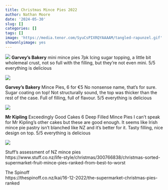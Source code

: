 ```yaml
---
title: Christmas Mince Pies 2022
author: Nathan Moore
date: '2024-05-30'
slug: []
categories: []
tags: []
image: 'https://media.tenor.com/SyuCsPIXRQYAAAAM/tangled-rapunzel.gif'
showonlyimage: yes
---
```


![](https://media.tenor.com/SyuCsPIXRQYAAAAM/tangled-rapunzel.gif)
**Garvey's Bakery** mini mince pies 7pk
Icing sugar topping, a little bit wholemeal crust, not so full with the filling, but they're not even mini. 5/5 everything is delicious

![](/img/fb22xmas/garveys1.jpg)

**Garvey's Bakery** Mince Pies, 6 for €5
No nonsense name, that's for sure. Sugar coating on top! Not structurally sound, the top was thicker than the rest of the case. Full of filling, full of flavour. 5/5 everything is delicious

![](/img/fb22xmas/garveys2.jpg)

**Mr Kipling**
Exceedingly Good Cakes
6 Deep Filled Mince Pies
I can't speak for Mr Kipling's other cakes but these are good enough. It seems like Irish mince pie pastry isn't blanched like NZ and it's better for it. Tasty filling, nice design on top. 5/5 everything is delicious

![](/img/fb22xmas/mrkipling.jpg)

Stuff's assessment of NZ mince pies       
https://www.stuff.co.nz/life-style/christmas/300766838/christmas-sorted-supermarket-fruit-mince-pies-ranked-from-best-to-worst

The Spinoff         
https://thespinoff.co.nz/kai/16-12-2022/the-supermarket-christmas-pies-ranked



